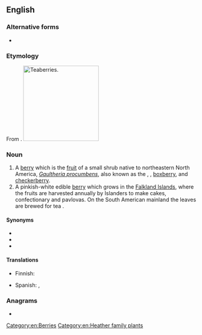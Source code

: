 ==English==

===Alternative forms===
* {{l|en|tea berry}}

{{wikipedia}}
===Etymology===
From {{af|en|tea|berry}}.
[[Image:Gaultheria procumbens.JPG|thumb|right|200px|Teaberries.]]
===Noun===
{{en-noun|teaberries}}

# A [[berry]] which is the [[fruit]] of a small shrub native to northeastern North America, ''[[Gaultheria procumbens]]'', also known as the {{vern|eastern teaberry}}, {{vern|American wintergreen}}, [[boxberry]], and [[checkerberry]].
# A pinkish-white edible [[berry]] which grows in the [[Falkland Islands]],  where the fruits are harvested annually by Islanders to make cakes, confectionary and pavlovas. On the South American mainland the leaves are brewed for tea {{taxlink|Myrteola nummularia|species|noshow=1}}.

====Synonyms====
{{checksense|en}}
* {{l|en|boxberry}}
* {{l|en|checkerberry}}
* {{l|en|partridgeberry}}

====Translations====
{{trans-top|shrub ''Gaultheria procumbens'' and its berry}}
* Finnish: {{t|fi|lamosalali}}
{{trans-mid}}
* Spanish: {{t|es|gaulteria|f}}, {{t|es|axocopaque|m}}
{{trans-bottom}}

===Anagrams===
* {{anagrams|en|betrayer}}

[[Category:en:Berries]]
[[Category:en:Heather family plants]]